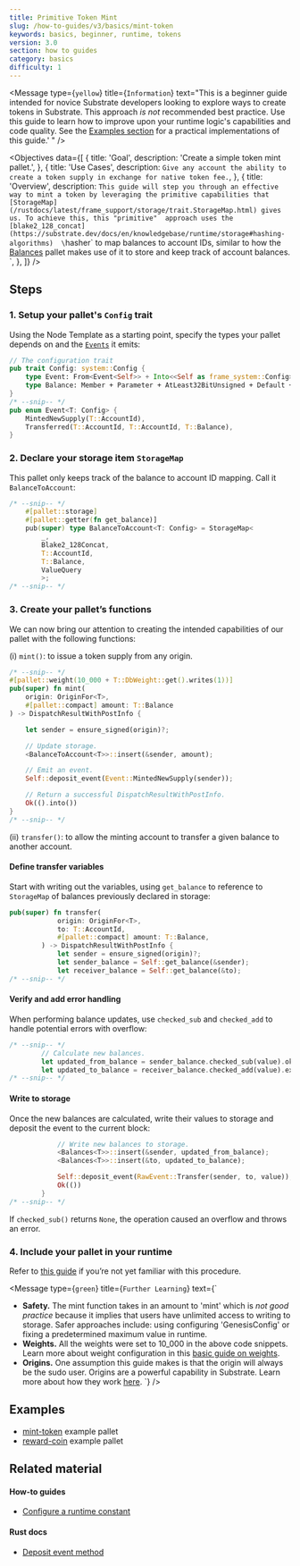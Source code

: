 ```yaml
---
title: Primitive Token Mint
slug: /how-to-guides/v3/basics/mint-token
keywords: basics, beginner, runtime, tokens
version: 3.0
section: how to guides
category: basics
difficulty: 1
---
```


<Message
  type={`yellow`}
  title={`Information`}
  text="This is a beginner guide intended for novice
    Substrate developers looking to explore ways to create tokens in Substrate.
    This approach _is not_ recommended best practice.
    Use this guide to learn how to improve upon your runtime logic's
    capabilities and code quality. See the
    [Examples section](#examples)
    for a practical implementations of this guide.'
	"
/>

<Objectives
  data={[
    {
      title: 'Goal',
      description: 'Create a simple token mint pallet.',
    },
    {
      title: 'Use Cases',
      description: `Give any account the ability to create a token supply in exchange for native token fee.`,
    },
    {
      title: 'Overview',
      description: `This guide will step you through an effective way to mint a token by leveraging the primitive capabilities that
		 [StorageMap](/rustdocs/latest/frame_support/storage/trait.StorageMap.html) gives us. To achieve this, this "primitive" 
		 approach uses the [blake2_128_concat](https://substrate.dev/docs/en/knowledgebase/runtime/storage#hashing-algorithms) 
		 \`hasher\` to map balances to account IDs, similar to how the [Balances][balances-frame] pallet makes use of it to store 
		 and keep track of account balances.
	    `,
    },
  ]}
/>

## Steps

### 1. Setup your pallet's `Config` trait

Using the Node Template as a starting point, specify the types your pallet depends on and the [`Events`][events-kb] it emits:

```rust
// The configuration trait
pub trait Config: system::Config {
	type Event: From<Event<Self>> + Into<<Self as frame_system::Config>::Event>;
	type Balance: Member + Parameter + AtLeast32BitUnsigned + Default + Copy;
}
/* --snip-- */
pub enum Event<T: Config> {
	MintedNewSupply(T::AccountId),
	Transferred(T::AccountId, T::AccountId, T::Balance),
}
```

### 2. Declare your storage item `StorageMap`

This pallet only keeps track of the balance to account ID mapping. Call it `BalanceToAccount`:

```rust
/* --snip-- */
	#[pallet::storage]
	#[pallet::getter(fn get_balance)]
	pub(super) type BalanceToAccount<T: Config> = StorageMap<
		_,
		Blake2_128Concat,
		T::AccountId,
		T::Balance,
		ValueQuery
		>;
/* --snip-- */
```

### 3. Create your pallet’s functions

We can now bring our attention to creating the intended capabilities of our pallet with the following functions:

(i) `mint()`: to issue a token supply from any origin.

```rust
/* --snip-- */
#[pallet::weight(10_000 + T::DbWeight::get().writes(1))]
pub(super) fn mint(
	origin: OriginFor<T>,
	#[pallet::compact] amount: T::Balance
) -> DispatchResultWithPostInfo {

	let sender = ensure_signed(origin)?;

	// Update storage.
	<BalanceToAccount<T>>::insert(&sender, amount);

	// Emit an event.
	Self::deposit_event(Event::MintedNewSupply(sender));

	// Return a successful DispatchResultWithPostInfo.
	Ok(().into())
}
/* --snip-- */
```

(ii) `transfer()`: to allow the minting account to transfer a given balance to another account.

#### Define transfer variables

Start with writing out the variables, using `get_balance` to reference to `StorageMap` of balances previously
declared in storage:

```rust
pub(super) fn transfer(
			origin: OriginFor<T>,
			to: T::AccountId,
			#[pallet::compact] amount: T::Balance,
		) -> DispatchResultWithPostInfo {
			let sender = ensure_signed(origin)?;
			let sender_balance = Self::get_balance(&sender);
			let receiver_balance = Self::get_balance(&to);
/* --snip-- */
```

#### Verify and add error handling

When performing balance updates, use `checked_sub` and `checked_add` to handle potential errors with overflow:

```rust
/* --snip-- */
		// Calculate new balances.
		let updated_from_balance = sender_balance.checked_sub(value).ok_or(<Error<T>>::InsufficientFunds)?;
		let updated_to_balance = receiver_balance.checked_add(value).expect("Entire supply fits in u64, qed");
/* --snip-- */
```

#### Write to storage

Once the new balances are calculated, write their values to storage and deposit the event to the current block:

```rust
			// Write new balances to storage.
			<Balances<T>>::insert(&sender, updated_from_balance);
			<Balances<T>>::insert(&to, updated_to_balance);

			Self::deposit_event(RawEvent::Transfer(sender, to, value));
			Ok(())
		}
/* --snip-- */
```

If `checked_sub()` returns `None`, the operation caused an overflow and throws an error.

### 4. Include your pallet in your runtime

Refer to [this guide](../pallet-integration) if you’re not yet familiar with this procedure.

<Message
  type={`green`}
  title={`Further Learning`}
  text={`
  - **Safety.** The mint function takes in an amount to 'mint' which is *not good practice* because it implies that
    users have unlimited access to writing to storage. Safer approaches include: using configuring 'GenesisConfig' or
    fixing a predetermined maximum value in runtime.
  - **Weights.** All the weights were set to 10_000 in the above code snippets. Learn more about weight
    configuration in this [basic guide on weights](../weights).
  - **Origins.** One assumption this guide makes is that the origin will always be the sudo user.
    Origins are a powerful capability in Substrate. Learn more about how they work
    [here](https://substrate.dev/docs/en/knowledgebase/runtime/origin).
  `}
/>

## Examples

- [mint-token](https://github.com/substrate-developer-hub/substrate-how-to-guides/blob/main/example-code/template-node/pallets/mint-token/src/lib.rs) example pallet
- [reward-coin](https://github.com/substrate-developer-hub/substrate-how-to-guides/blob/main/example-code/template-node/pallets/reward-coin/src/lib.rs) example pallet

## Related material

#### How-to guides

- [Configure a runtime constant](../configurable-constants)

#### Rust docs

- [Deposit event method][deposit-event-rustdocs]

[balances-frame]: https://substrate.dev/docs/en/knowledgebase/runtime/frame#balances
[events-kb]: https://substrate.dev/docs/en/knowledgebase/runtime/events
[deposit-event-rustdocs]: /rustdocs/latest/frame_system/pallet/struct.Pallet.html#method.deposit_event
